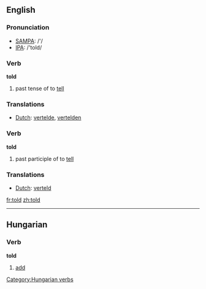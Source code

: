 ==English==

{{rank|world|thing|set|196|told|both|having|look}}

=== Pronunciation ===
*[[w:SAMPA|SAMPA]]: /'/
*[[w:IPA|IPA]]: /'told/

=== Verb ===
'''told'''
# past tense of to [[tell]]

=== Translations ===
*[[Dutch]]: [[vertelde]], [[vertelden]]

=== Verb ===
'''told'''
# past participle of to [[tell]]

=== Translations ===
*[[Dutch]]: [[verteld]]

[[fr:told]]
[[zh:told]]

-----

==Hungarian==

=== Verb ===
'''told'''

#[[add]]

[[Category:Hungarian verbs]]